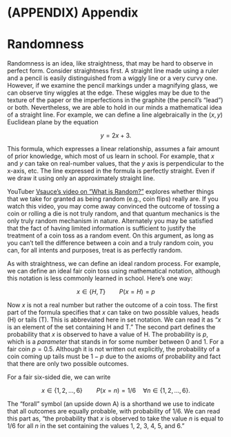 # (APPENDIX) Appendix {-}

# Randomness {#sec:randomness}

Randomness is an idea, like straightness, that may be hard to observe in perfect form. Consider straightness first. A straight line made using a ruler and a pencil is easily distinguished from a wiggly line or a very curvy one. However, if we examine the pencil markings under a magnifying glass, we can observe tiny wiggles at the edge. These wiggles may be due to the texture of the paper or the imperfections in the graphite (the pencil's "lead") or both. Nevertheless, we are able to hold in our minds a mathematical idea of a straight line. For example, we can define a line algebraically in the $(x,y)$ Euclidean plane by the equation 

$$ y = 2 x + 3.$$

This formula, which expresses a linear relationship, assumes a fair amount of prior knowledge, which most of us learn in school. For example, that $x$ and $y$ can take on real-number values, that the $y$ axis is perpendicular to the x-axis, etc. The line expressed in the formula is perfectly straight. Even if we draw it using only an approximately straight line.

YouTuber [Vsauce's video on "What is Random?"](https://www.youtube.com/watch?v=9rIy0xY99a0) explores whether things that we take for granted as being random (e.g., coin flips) really are.  If you watch this video, you may come away convinced the outcome of tossing a coin or rolling a die is not truly random, and that quantum mechanics is the only truly random mechanism in nature. Alternately you may be satisfied that the fact of having limited information is sufficient to justify the treatment of a coin toss as a random event. On this argument, as long as you can't tell the difference between a coin and a truly random coin, you can, for all intents and purposes, treat is as perfectly random.


As with straightness, we can define an ideal random process. For example, we can define an ideal fair coin toss using mathematical notation, although this notation is less commonly learned in school. Here's one way:

$$ x \in \{H, T\} \qquad P(x=H) = p$$

Now $x$ is not a real number but rather the outcome of a coin toss. The first part of the formula specifies that $x$ can take on two possible values, heads (H) or tails (T). This is abbreviated here in set notation. We can read it as "$x$ is an element of the set containing H and T." The second part defines the probability that $x$ is observed to have a value of H. The probability is $p$, which is a *parameter* that stands in for some number between 0 and 1. For a fair coin $p=0.5$. Although it is not written out explicitly, the probability of a coin coming up tails must be $1-p$ due to the axioms of probability and fact that there are only two possible outcomes.

For a fair six-sided die, we can write

$$ x \in \{1, 2, \dots, 6\} \qquad P(x=n) = 1/6 \quad \forall n \in \{1, 2, \dots, 6\}. $$

The "forall" symbol (an upside down A) is a shorthand we use to indicate that all outcomes are equally probable, with probability of 1/6. We can read this part as, "the probability that $x$ is observed to take the value $n$ is equal to 1/6 for all $n$ in the set containing the values 1, 2, 3, 4, 5, and 6."


